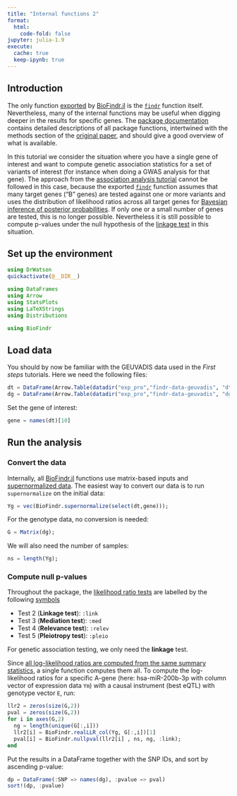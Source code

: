 ```yaml
---
title: "Internal functions 2"
format:
  html:
    code-fold: false
jupyter: julia-1.9
execute: 
  cache: true
  keep-ipynb: true
---
```

## Introduction

The only function [exported](https://docs.julialang.org/en/v1/manual/modules/#Export-lists) by [BioFindr.jl][1] is the [`findr`](https://tmichoel.github.io/BioFindr.jl/dev/testLLR/) function itself. Nevertheless, many of the internal functions may be useful when digging deeper in the results for specific genes. The [package documentation][6] contains detailed descriptions of all package functions, intertwined with the methods section of the [original paper][5], and should give a good overview of what is available. 

In this tutorial we consider the situation where you have a single gene of interest and want to compute genetic association statistics for a set of variants of interest (for instance when doing a GWAS analysis for that gene). The approach from the [association analysis tutorial](association.qmd) cannot be followed in this case, because the exported [`findr`](https://tmichoel.github.io/BioFindr.jl/dev/testLLR/) function assumes that many target genes ("B" genes) are tested against one or more variants and uses the distribution of likelihood ratios across all target genes for [Bayesian inference of posterior probabilities](https://lab.michoel.info/BioFindr.jl/dev/posteriorprobs/). If only one or a small number of genes are tested, this is no longer possible. Nevertheless it is still possible to compute p-values under the null hypothesis of the [linkage test](https://lab.michoel.info/BioFindr.jl/dev/realLLR/) in this situation.

## Set up the environment

```julia
using DrWatson
quickactivate(@__DIR__)

using DataFrames
using Arrow
using StatsPlots
using LaTeXStrings
using Distributions

using BioFindr
```

## Load data

You should by now be familiar with the GEUVADIS data used in the *First steps* tutorials. Here we need the following files:

```julia
dt = DataFrame(Arrow.Table(datadir("exp_pro","findr-data-geuvadis", "dt.arrow")));
dg = DataFrame(Arrow.Table(datadir("exp_pro","findr-data-geuvadis", "dgt.arrow")));
```

Set the gene of interest:

```julia
gene = names(dt)[10]
```

## Run the analysis

### Convert the data

Internally, all [BioFindr.jl][1] functions use matrix-based inputs and [supernormalized data](https://tmichoel.github.io/BioFindr.jl/dev/inference/). The easiest way to convert our data is to run `supernormalize` on the initial data:

```julia
Yg = vec(BioFindr.supernormalize(select(dt,gene)));
```

For the genotype data, no conversion is needed:

```julia
G = Matrix(dg);
```

We will also need the number of samples:

```julia
ns = length(Yg);
```

### Compute null p-values

Throughout the package, the [likelihood ratio tests](https://tmichoel.github.io/BioFindr.jl/dev/realLLR/) are labelled by the following [symbols](https://docs.julialang.org/en/v1/manual/metaprogramming/#Symbols)

- Test 2 (**Linkage test**): `:link`
- Test 3 (**Mediation test**): `:med`
- Test 4 (**Relevance test**): `:relev`
- Test 5 (**Pleiotropy test**): `:pleio`

For genetic association testing, we only need the **linkage** test.

Since [all log-likelihood ratios are computed from the same summary statistics](https://tmichoel.github.io/BioFindr.jl/dev/realLLR/#Implementation), a single function computes them all. To compute the log-likelihood ratios for a specific A-gene (here: hsa-miR-200b-3p with column vector of expression data `Ym`) with a causal instrument (best eQTL) with genotype vector `E`, run:

```julia
llr2 = zeros(size(G,2))
pval = zeros(size(G,2))
for i in axes(G,2)
  ng = length(unique(G[:,i]))
  llr2[i] = BioFindr.realLLR_col(Yg, G[:,i])[1]
  pval[i] = BioFindr.nullpval(llr2[i] , ns, ng, :link);
end
```

Put the results in a DataFrame together with the SNP IDs, and sort by ascending p-value:

```julia
dp = DataFrame(:SNP => names(dg), :pvalue => pval)
sort!(dp, :pvalue)
```

[1]: https://github.com/tmichoel/BioFindr.jl
[2]: https://github.com/lingfeiwang/findr-data-geuvadis
[3]: https://doi.org/10.1038/nature12531
[4]: https://dataframes.juliadata.org/stable/
[5]: https://doi.org/10.1371/journal.pcbi.1005703
[6]: https://tmichoel.github.io/BioFindr.jl/dev/